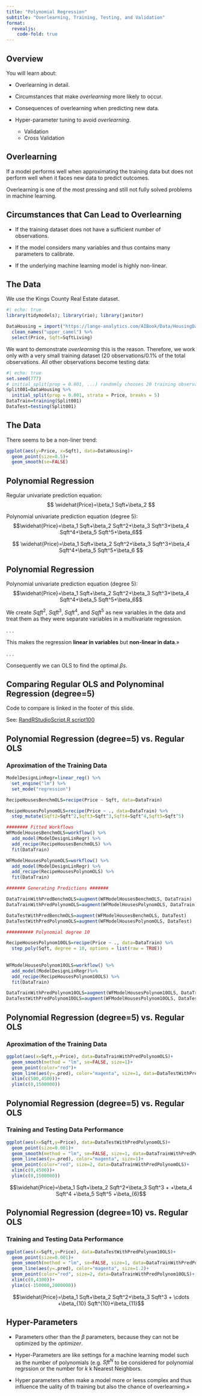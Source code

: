 ```yaml
---
title: "Polynomial Regression"
subtitle: "Overlearning, Training, Testing, and Validation"
format: 
  revealjs:
    code-fold: true
---
```


## Overview

You will learn about:

::: nonincremental

- Overlearning in detail.

- Circumstances that make *overlearning* more  likely to occur.

- Consequences of overlearning when predicting new data.

- Hyper-parameter tuning to avoid *overlearning*.

  - Validation
  - Cross Validation
    
:::
    
## Overlearning

If a model performs well when approximating the training data but does not perform well when it faces new data to predict outcomes.

Overlearning is one of the most pressing and still not fully solved problems in machine learning.

## Circumstances that Can Lead to Overlearning


- If the training dataset does not have a sufficient number of observations.

- If the model considers many variables and thus contains many parameters to calibrate.

- If the underlying machine learning model is highly non-linear.

## The Data {.scrollable}

We use the Kings County Real Estate dataset.

```r
#| echo: true
library(tidymodels); library(rio); library(janitor)

DataHousing = import("https://lange-analytics.com/AIBook/Data/HousingData.csv")%>%
  clean_names("upper_camel") %>%
  select(Price, Sqft=SqftLiving)
```

We want to demonstrate *overlearning* this is the reason. Therefore, we work only with a very small training dataset (20 observations/0.1% of the total observations. All other observations become testing data: 
```r
#| echo: true
set.seed(777)
# initial_split(prop = 0.001, ...) randomly chooses 20 training observations
Split001=DataHousing %>% 
  initial_split(prop = 0.001, strata = Price, breaks = 5) 
DataTrain=training(Split001)
DataTest=testing(Split001)
```

## The Data

There seems to be a non-liner trend:
```r
ggplot(aes(y=Price, x=Sqft), data=DataHousing)+
  geom_point(size=0.5)+
  geom_smooth(se=FALSE)
```

## Polynomial Regression

Regular univariate prediction equation:
$$
\widehat{Price}=\beta_1 Sqft+\beta_2
$$

Polynomial univariate prediction equation (degree 5):
$$\widehat{Price}=\beta_1 Sqft+\beta_2 Sqft^2+\beta_3 Sqft^3+\beta_4 Sqft^4+\beta_5 Sqft^5+\beta_6$$


$$
\widehat{Price}=\beta_1 Sqft+\beta_2 Sqft^2+\beta_3 Sqft^3+\beta_4 Sqft^4+\beta_5 Sqft^5+\beta_6
$$


## Polynomial Regression

Polynomial univariate prediction equation (degree 5):
$$\widehat{Price}=\beta_1 Sqft+\beta_2 Sqft^2+\beta_3 Sqft^3+\beta_4 Sqft^4+\beta_5 Sqft^5+\beta_6$$

We create $Sqft^2$, $Sqft^3$, $Sqft^4$, and $Sqft^5$ as new variables in the data and treat them as they were separate variables in a multivariate regression. 

. . . 

This makes the regression **linear in variables** but **non-linear in data**.»

. . .

Consequently we can OLS to find the optimal $\beta s$. 

## Comparing Regular OLS and Polynominal Regression (degree=5)

Code to compare is linked in the footer of this slide.

::: footer
See: [RandRStudioScript.R script100](https://lange-analytics.com/AIBook/Scripts/TrainTest.R) 
:::

## Polynomial Regression (degree=5) vs. Regular OLS 
### Aproximation of the Training Data

```r
ModelDesignLinRegr=linear_reg() %>% 
  set_engine("lm") %>% 
  set_mode("regression")

RecipeHousesBenchmOLS=recipe(Price ~ Sqft, data=DataTrain)

RecipeHousesPolynomOLS=recipe(Price ~ ., data=DataTrain) %>% 
  step_mutate(Sqft2=Sqft^2,Sqft3=Sqft^3,Sqft4=Sqft^4,Sqft5=Sqft^5)

######## Fitted Workflows
WFModelHousesBenchmOLS=workflow() %>% 
  add_model(ModelDesignLinRegr) %>% 
  add_recipe(RecipeHousesBenchmOLS) %>% 
  fit(DataTrain)

WFModelHousesPolynomOLS=workflow() %>% 
  add_model(ModelDesignLinRegr) %>% 
  add_recipe(RecipeHousesPolynomOLS) %>% 
  fit(DataTrain)

####### Generating Predictions #######

DataTrainWithPredBenchmOLS=augment(WFModelHousesBenchmOLS, DataTrain)
DataTrainWithPredPolynomOLS=augment(WFModelHousesPolynomOLS, DataTrain)

DataTestWithPredBenchmOLS=augment(WFModelHousesBenchmOLS, DataTest)
DataTestWithPredPolynomOLS=augment(WFModelHousesPolynomOLS, DataTest)

########## Polynomial degree 10

RecipeHousesPolynom10OLS=recipe(Price ~ ., data=DataTrain) %>% 
  step_poly(Sqft, degree = 10, options = list(raw = TRUE))
  
  
WFModelHousesPolynom10OLS=workflow() %>% 
  add_model(ModelDesignLinRegr)%>%            
  add_recipe(RecipeHousesPolynom10OLS) %>% 
  fit(DataTrain)

DataTrainWithPredPolynom10OLS=augment(WFModelHousesPolynom10OLS, DataTrain)
DataTestWithPredPolynom10OLS=augment(WFModelHousesPolynom10OLS, DataTest)
```



## Polynomial Regression (degree=5) vs. Regular OLS 
### Aproximation of the Training Data

```r

ggplot(aes(x=Sqft,y=Price), data=DataTrainWithPredPolynomOLS)+
  geom_smooth(method = "lm", se=FALSE, size=1)+
  geom_point(color="red")+
  geom_line(aes(y=.pred), color="magenta", size=1, data=DataTestWithPredPolynomOLS)+
  xlim(c(500,4500))+
  ylim(c(0,1500000))
```

## Polynomial Regression (degree=5) vs. Regular OLS {.smaller}
### Training and Testing Data Performance

```r
ggplot(aes(x=Sqft,y=Price), data=DataTestWithPredPolynomOLS)+
  geom_point(size=0.001)+
  geom_smooth(method = "lm", se=FALSE, size=1, data=DataTrainWithPredPolynomOLS)+
  geom_line(aes(y=.pred), color="magenta", size=1)+
  geom_point(color="red", size=2, data=DataTrainWithPredPolynomOLS)+
  xlim(c(0,4500))+
  ylim(c(0,1500000))
```

$$\widehat{Price}=\beta_1 Sqft+\beta_2 Sqft^2+\beta_3 Sqft^3 + +\beta_4 Sqft^4 +\beta_5 Sqft^5 +\beta_{6}$$

## Polynomial Regression (degree=10) vs. Regular OLS {.smaller}
### Training and Testing Data Performance

```r
ggplot(aes(x=Sqft,y=Price), data=DataTestWithPredPolynom10OLS)+
  geom_point(size=0.001)+
  geom_smooth(method = "lm", se=FALSE, size=1, data=DataTrainWithPredPolynom10OLS)+
  geom_line(aes(y=.pred), color="magenta", size=1.2)+
  geom_point(color="red", size=2, data=DataTrainWithPredPolynom10OLS)+
  xlim(c(0,4300))+
  ylim(c(-150000,2000000))
```

$$\widehat{Price}=\beta_1 Sqft+\beta_2 Sqft^2+\beta_3 Sqft^3 +  \cdots +\beta_{10} Sqft^{10}+\beta_{11}$$

## Hyper-Parameters

- Parameters other than the $\beta$ parameters, because they can not be optimized by the *optimizer*.

- Hyper-Parameters are like settings for a machine learning model such as the number of polynomials (e.g. $Sft^N$ to be considered for polynomial regrssion or the number for $k$ k Nearest Neighbors.

- Hyper parameters often make a model more or leess complex and thus influence the uality of th training but also the chance of overlearning.»

